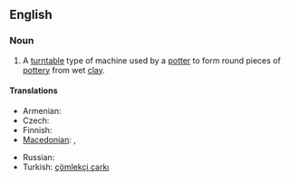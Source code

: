 ==English==
{{wikipedia}}

===Noun===
{{en-noun}}

# A [[turntable]] type of machine used by a [[potter]] to form round pieces of [[pottery]] from wet [[clay]].

====Translations====
{{trans-top|machine used by a potter}}
* Armenian: {{t-|hy|դուրգ|tr=durg|sc=Armn|xs=Armenian}}
* Czech: {{t-|cs|hrnčířský kruh|m}}
* Finnish: {{t-|fi|dreija}}
* [[Macedonian]]: {{t|mk|грнчарско колце|n|tr=g'rnčarsko kólce|sc=Cyrl|xs=Macedonian}},  {{t|mk|грнчарско тркало|n|tr=g'rnčarsko t'rkalo|sc=Cyrl|xs=Macedonian}}
{{trans-mid}}
* Russian: {{t|ru|гончарный круг|m|tr=gončárnyj krug|sc=Cyrl}}
* Turkish: [[çömlekçi çarkı]]
{{trans-bottom}}